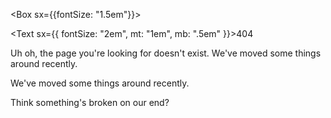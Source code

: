 <Box sx={{fontSize: "1.5em"}}>

<Text sx={{ fontSize: "2em", mt: "1em", mb: ".5em" }}>404</Text>

Uh oh, the page you're looking for doesn't exist. We've moved some things around recently.

We've moved some things around recently.

Think something's broken on our end?

</Box>
